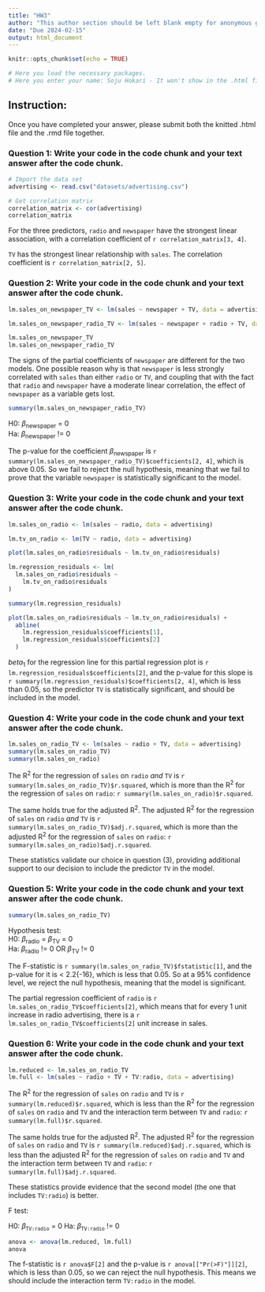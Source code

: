 ```yaml
---
title: "HW3"
author: "This author section should be left blank empty for anonymous grading"
date: "Due 2024-02-15"
output: html_document
---
```


```r
knitr::opts_chunk$set(echo = TRUE)

# Here you load the necessary packages.
# Here you enter your name: Soju Hokari - It won't show in the .html file but show in the .rmd file.
```

## Instruction: 
Once you have completed your answer, please submit both the knitted .html file and the .rmd file together.

### Question 1: Write your code in the code chunk and your text answer after the code chunk.

```r
# Import the data set
advertising <- read.csv("datasets/advertising.csv")

# Get correlation matrix
correlation_matrix <- cor(advertising)
correlation_matrix
```

For the three predictors, `radio` and `newspaper` have the strongest linear association, with a correlation coefficient of `r correlation_matrix[3, 4]`.

`TV` has the strongest linear relationship with `sales`. The correlation coefficient is `r correlation_matrix[2, 5]`.

### Question 2: Write your code in the code chunk and your text answer after the code chunk.

```r
lm.sales_on_newspaper_TV <- lm(sales ~ newspaper + TV, data = advertising)

lm.sales_on_newspaper_radio_TV <- lm(sales ~ newspaper + radio + TV, data = advertising)

lm.sales_on_newspaper_TV
lm.sales_on_newspaper_radio_TV
```

The signs of the partial coefficients of `newspaper` are different for the two models. One possible reason why is that `newspaper` is less strongly correlated with `sales` than either `radio` or `TV`, and coupling that with the fact that `radio` and `newspaper` have a moderate linear correlation, the effect of `newspaper` as a variable gets lost.

```r
summary(lm.sales_on_newspaper_radio_TV)
```

H0: $\beta$~newspaper~  = 0   
Ha: $\beta$~newspaper~  != 0

The p-value for the coefficient $\beta$~newspaper~ is `r summary(lm.sales_on_newspaper_radio_TV)$coefficients[2, 4]`, which is above 0.05. So we fail to reject the null hypothesis, meaning that we fail to prove that the variable `newspaper` is statistically significant to the model.


### Question 3: Write your code in the code chunk and your text answer after the code chunk.

```r
lm.sales_on_radio <- lm(sales ~ radio, data = advertising)

lm.tv_on_radio <- lm(TV ~ radio, data = advertising)

plot(lm.sales_on_radio$residuals ~ lm.tv_on_radio$residuals)

lm.regression_residuals <- lm(
  lm.sales_on_radio$residuals ~
    lm.tv_on_radio$residuals
)

summary(lm.regression_residuals)

plot(lm.sales_on_radio$residuals ~ lm.tv_on_radio$residuals) +
  abline(
    lm.regression_residuals$coefficients[1],
    lm.regression_residuals$coefficients[2]
  )
```

$beta$~1~ for the regression line for this partial regression plot is 
`r lm.regression_residuals$coefficients[2]`, and the p-value for this slope is 
`r summary(lm.regression_residuals)$coefficients[2, 4]`, which is less than 
0.05, so the predictor `TV` is statistically significant, and should be 
included in the model.

### Question 4: Write your code in the code chunk and your text answer after the code chunk. 

```r
lm.sales_on_radio_TV <- lm(sales ~ radio + TV, data = advertising)
summary(lm.sales_on_radio_TV)
summary(lm.sales_on_radio)
```

The R^2^ for the regression of `sales` on `radio` *and* `TV` is `r summary(lm.sales_on_radio_TV)$r.squared`, which is more than the R^2^ for the regression of `sales` on `radio`: `r summary(lm.sales_on_radio)$r.squared`.

The same holds true for the adjusted R^2^. The adjusted R^2^ for the regression of `sales` on `radio` *and* `TV` is `r summary(lm.sales_on_radio_TV)$adj.r.squared`, which is more than the adjusted R^2^ for the regression of `sales` on `radio`: `r summary(lm.sales_on_radio)$adj.r.squared`.

These statistics validate our choice in question (3), providing additional support to our decision to include the predictor `TV` in the model.

### Question 5: Write your code in the code chunk and your text answer after the code chunk.

```r
summary(lm.sales_on_radio_TV)
```

Hypothesis test:   
H0: $\beta$~radio~ = $\beta$~TV~ = 0   
Ha: $\beta$~radio~ != 0 OR $\beta$~TV~ != 0

The F-statistic is `r summary(lm.sales_on_radio_TV)$fstatistic[1]`, and the p-value for it is < 2.2{-16}, which is less that 0.05. So at a 95% confidence level, we reject the null hypothesis, meaning that the model is significant.

The partial regression coefficient of `radio` is `r lm.sales_on_radio_TV$coefficients[2]`, which means that for every 1 unit increase in radio advertising, there is a `r lm.sales_on_radio_TV$coefficients[2]` unit increase in sales.

### Question 6: Write your code in the code chunk and your text answer after the code chunk.

```r
lm.reduced <- lm.sales_on_radio_TV
lm.full <- lm(sales ~ radio + TV + TV:radio, data = advertising)
```

The R^2^ for the regression of `sales` on `radio` and `TV` is `r summary(lm.reduced)$r.squared`, which is less than the R^2^ for the regression of `sales` on `radio` and `TV` and the interaction term between `TV` and `radio`: `r summary(lm.full)$r.squared`.

The same holds true for the adjusted R^2^. The adjusted R^2^ for the regression of `sales` on `radio` and `TV` is `r summary(lm.reduced)$adj.r.squared`, which is less than the adjusted R^2^ for the regression of `sales` on `radio` and `TV` and the interaction term between `TV` and `radio`: `r summary(lm.full)$adj.r.squared`.

These statistics provide evidence that the second model (the one that includes `TV:radio`) is better.

F test:

H0: $\beta$~`TV:radio`~ = 0
Ha: $\beta$~`TV:radio`~ != 0

```r
anova <- anova(lm.reduced, lm.full)
anova
```

The f-statistic is `r anova$F[2]` and the p-value is `r anova[["Pr(>F)"]][2]`, which is less than 0.05, so we can reject the null hypothesis. This means we should include the interaction term `TV:radio` in the model.


